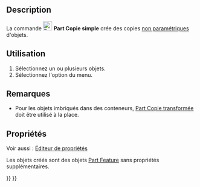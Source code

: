 <languages/>

{{Docnav/fr
|[[Part_ReverseShape/fr|Inverser la forme]]
|[[Part_TransformedCopy/fr|Copie transformée]]
|[[Part_Workbench/fr|Atelier Part]]
|IconL=Part_ReverseShape.svg
|IconR=Part_TransformedCopy.svg
|IconC=Workbench_Part.svg
}}

{{GuiCommand/fr
|Name=Part SimpleCopy‏‎
|Name/fr=Part Copie simple
|MenuLocation=Part → Créer une copie → Copie simple
|Workbenches=[[Part_Workbench/fr|Part]]
|SeeAlso=[[Part_TransformedCopy/fr|Part Copie transformée]], [[Std_Copy/fr|Std Copie]], [[Std_DuplicateSelection/fr|Std Dupliquer la Sélection]]
}}

==Description==

La commande [[Image:Part_SimpleCopy.svg|24px]] '''Part Copie simple''' crée des copies [[Glossary/fr#Non-parametric|non paramétriques]] d'objets.

<span id="Usage"></span>
==Utilisation==

# Sélectionnez un ou plusieurs objets.
# Sélectionnez l'option {{MenuCommand|Part → Créer une copie → [[Image:Part_SimpleCopy.svg|16px]] Copie simple}} du menu.

<span id="Notes"></span>
==Remarques==

* Pour les objets imbriqués dans des conteneurs, [[Part_TransformedCopy/fr|Part Copie transformée]] doit être utilisé à la place.

<span id="Properties"></span>
== Propriétés ==

Voir aussi : [[Property_editor/fr|Éditeur de propriétés]]

Les objets créés sont des objets [[Part_Feature/fr|Part Feature]] sans propriétés supplémentaires.


{{Docnav/fr
|[[Part_ReverseShape/fr|Inverser la forme]]
|[[Part_TransformedCopy/fr|Copie transformée]]
|[[Part_Workbench/fr|Atelier Part]]
|IconL=Part_ReverseShape.svg
|IconR=Part_TransformedCopy.svg
|IconC=Workbench_Part.svg
}}

{{Part_Tools_navi{{#translation:}}}}
{{Userdocnavi{{#translation:}}}}